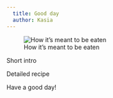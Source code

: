 ```yaml
---
  title: Good day
  author: Kasia
---
```


![How it's meant to be eaten](images/good_day.jpeg)

Short intro

Detailed recipe

Have a good day!
